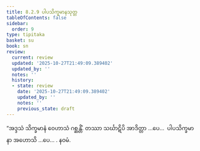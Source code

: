 ```yaml
---
title: 8.2.9 ပါပသိက္ခမာနသုတ္တ
tableOfContents: false
sidebar:
  order: 9
type: tipitaka
basket: su
book: sn
review:
  current: review
  updated: '2025-10-27T21:49:09.389402'
  updated_by: ''
  notes: ''
  history:
  - state: review
    date: '2025-10-27T21:49:09.389402'
    updated_by: ''
    notes: ''
    previous_state: draft
---
```



<ReviewStatus review={frontmatter.review} showDetails={true} />

<HypothesisAnnotation frontmatter={frontmatter} />

<DynamicBreadcrumb />

<Division number="220" book="sn" e="ch" v="18" p="310">

<Paragraph number="1200" book="sn">
“အဒ္ဒသံ သိက္ခမာနံ ဝေဟာသံ ဂစ္ဆန္တိံ. တဿာ သင်္ဃာဋိပိ အာဒိတ္တာ …ပေ…  ပါပသိက္ခမာနာ အဟောသိ …ပေ… .

</Paragraph>
</Division>

<Paragraph number="1201" type="center" book="sn">
နဝမံ.
</Paragraph>